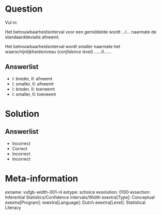 Question
========
  
Vul in: 

Het betrouwbaarheidsinterval voor een gemiddelde wordt ...I... naarmate de standaarddeviatie afneemt. 

Het betrouwbaarheidsinterval wordt smaller naarmate het waarschijnlijkheidsniveau (*confidence level*) ......II......
  
Answerlist
----------
* I: breder,    II: afneemt
* I: smaller,   II: afneemt
* I: breder,    II: toeneemt
* I: smaller,   II: toeneemt

Solution
========

Answerlist
----------
* Incorrect
* Correct
* Incorrect
* Incorrect

Meta-information
================

exname: vufgb-width-001-nl
extype: schoice
exsolution: 0100
exsection: Inferential Statistics/Confidence Intervals/Width
exextra[Type]: Conceptual
exextra[Program]: 
exextra[Language]: Dutch
exextra[Level]: Statistical Literacy